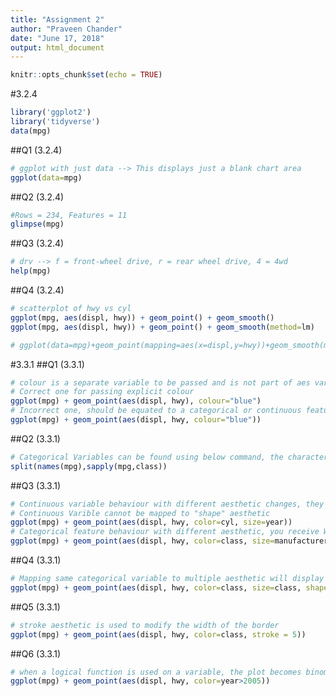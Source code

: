 ```yaml
---
title: "Assignment 2"
author: "Praveen Chander"
date: "June 17, 2018"
output: html_document
---
```


```r
knitr::opts_chunk$set(echo = TRUE)
```

#3.2.4
```r
library('ggplot2')
library('tidyverse')
data(mpg)
```

##Q1 (3.2.4)
```r
# ggplot with just data --> This displays just a blank chart area
ggplot(data=mpg)
```

##Q2 (3.2.4)
```r
#Rows = 234, Features = 11
glimpse(mpg)

```

##Q3 (3.2.4)
```r
# drv --> f = front-wheel drive, r = rear wheel drive, 4 = 4wd
help(mpg)
```

##Q4 (3.2.4)
```r
# scatterplot of hwy vs cyl
ggplot(mpg, aes(displ, hwy)) + geom_point() + geom_smooth()
ggplot(mpg, aes(displ, hwy)) + geom_point() + geom_smooth(method=lm)

# ggplot(data=mpg)+geom_point(mapping=aes(x=displ,y=hwy))+geom_smooth(method=lm)
```

#3.3.1
##Q1 (3.3.1)
```r
# colour is a separate variable to be passed and is not part of aes variables
# Correct one for passing explicit colour
ggplot(mpg) + geom_point(aes(displ, hwy), colour="blue")
# Incorrect one, should be equated to a categorical or continuous feature
ggplot(mpg) + geom_point(aes(displ, hwy, colour="blue"))
```

##Q2 (3.3.1)
```r
# Categorical Variables can be found using below command, the character type data type ddenotes categorical type
split(names(mpg),sapply(mpg,class))
```

##Q3 (3.3.1)
```r
# Continuous variable behaviour with different aesthetic changes, they are part of a same color from light to thick shades
# Continuous Varible cannot be mapped to "shape" aesthetic
ggplot(mpg) + geom_point(aes(displ, hwy, color=cyl, size=year))
# Categorical feature behaviour with different aesthetic, you receive Warning for Using size for a discrete variable(manufacturer)
ggplot(mpg) + geom_point(aes(displ, hwy, color=class, size=manufacturer, shape=fl))
```

##Q4 (3.3.1)
```r
# Mapping same categorical variable to multiple aesthetic will display only those selected 6 featurres, other records are REMOVED 
ggplot(mpg) + geom_point(aes(displ, hwy, color=class, size=class, shape=class))
```

##Q5 (3.3.1)
```r
# stroke aesthetic is used to modify the width of the border
ggplot(mpg) + geom_point(aes(displ, hwy, color=class, stroke = 5))
```

##Q6 (3.3.1)
```r
# when a logical function is used on a variable, the plot becomes binominal classification (TRUE/FALSE)
ggplot(mpg) + geom_point(aes(displ, hwy, color=year>2005))
```
